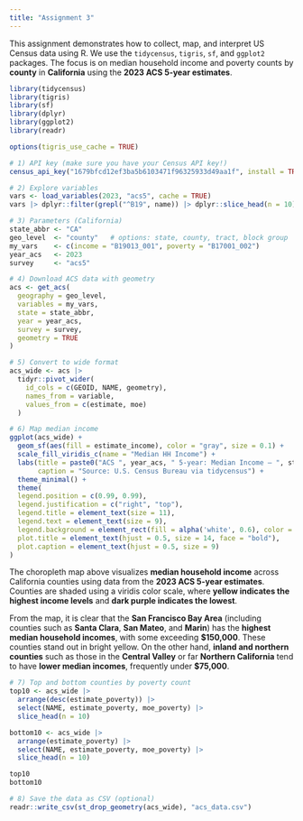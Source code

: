 ```yaml
---
title: "Assignment 3"
---
```


This assignment demonstrates how to collect, map, and interpret US Census data using R. We use the `tidycensus`, `tigris`, `sf`, and `ggplot2` packages. The focus is on median household income and poverty counts by **county** in **California** using the **2023 ACS 5-year estimates**.

```r
library(tidycensus)
library(tigris)
library(sf)
library(dplyr)
library(ggplot2)
library(readr)

options(tigris_use_cache = TRUE)
```

```r
# 1) API key (make sure you have your Census API key!)
census_api_key("1679bfcd12ef3ba5b6103471f96325933d49aa1f", install = TRUE, overwrite = TRUE)
```

```r
# 2) Explore variables
vars <- load_variables(2023, "acs5", cache = TRUE)
vars |> dplyr::filter(grepl("^B19", name)) |> dplyr::slice_head(n = 10)
```

```r
# 3) Parameters (California)
state_abbr <- "CA"
geo_level  <- "county"   # options: state, county, tract, block group
my_vars    <- c(income = "B19013_001", poverty = "B17001_002")
year_acs   <- 2023
survey     <- "acs5"
```

```r
# 4) Download ACS data with geometry
acs <- get_acs(
  geography = geo_level,
  variables = my_vars,
  state = state_abbr,
  year = year_acs,
  survey = survey,
  geometry = TRUE
)
```

```r
# 5) Convert to wide format
acs_wide <- acs |>
  tidyr::pivot_wider(
    id_cols = c(GEOID, NAME, geometry),
    names_from = variable,
    values_from = c(estimate, moe)
  )
```

```r
# 6) Map median income
ggplot(acs_wide) +
  geom_sf(aes(fill = estimate_income), color = "gray", size = 0.1) +
  scale_fill_viridis_c(name = "Median HH Income") +
  labs(title = paste0("ACS ", year_acs, " 5-year: Median Income — ", state_abbr, " (", geo_level, ")"),
       caption = "Source: U.S. Census Bureau via tidycensus") +
  theme_minimal() + 
  theme(
  legend.position = c(0.99, 0.99),
  legend.justification = c("right", "top"),
  legend.title = element_text(size = 11),
  legend.text = element_text(size = 9),
  legend.background = element_rect(fill = alpha('white', 0.6), color = NA),
  plot.title = element_text(hjust = 0.5, size = 14, face = "bold"),
  plot.caption = element_text(hjust = 0.5, size = 9)
)
```

The choropleth map above visualizes **median household income** across California counties using data from the **2023 ACS 5-year estimates**. Counties are shaded using a viridis color scale, where **yellow indicates the highest income levels** and **dark purple indicates the lowest**.

From the map, it is clear that the **San Francisco Bay Area** (including counties such as **Santa Clara**, **San Mateo**, and **Marin**) has the **highest median household incomes**, with some exceeding **$150,000**. These counties stand out in bright yellow. On the other hand, **inland and northern counties** such as those in the **Central Valley** or far **Northern California** tend to have **lower median incomes**, frequently under **$75,000**.


```r
# 7) Top and bottom counties by poverty count
top10 <- acs_wide |>
  arrange(desc(estimate_poverty)) |>
  select(NAME, estimate_poverty, moe_poverty) |>
  slice_head(n = 10)

bottom10 <- acs_wide |>
  arrange(estimate_poverty) |>
  select(NAME, estimate_poverty, moe_poverty) |>
  slice_head(n = 10)

top10
bottom10
```

```r
# 8) Save the data as CSV (optional)
readr::write_csv(st_drop_geometry(acs_wide), "acs_data.csv")
```

